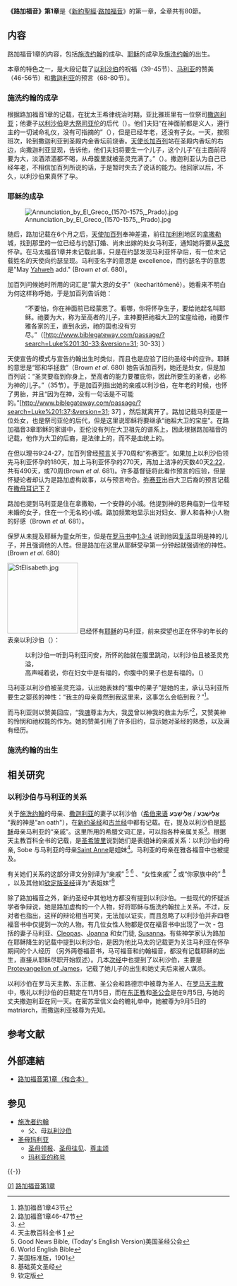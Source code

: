'''《路加福音》第1章'''是《[[新約聖經|新約聖經]]·[[路加福音|路加福音]]》的第一章，全章共有80節。

== 内容 ==
路加福音1章的内容，包括[[施洗约翰|施洗约翰]]的成孕、[[耶稣|耶稣]]的成孕及[[施洗约翰|施洗约翰]]的出生。

本章的特色之一，是大段记载了[[以利沙伯|以利沙伯]]的祝福（39-45节）、[[馬利亞_(耶穌的母親)|马利亚]]的赞美（46-56节）和[[撒迦利亚_(新约人物)|撒迦利亚]]的预言（68-80节）。

=== 施洗约翰的成孕 ===
根据路加福音1章的记载，在犹太王希律统治时期，亚比雅班里有一位祭司[[撒迦利亚_(新约人物)|撒迦利亚]]；他妻子[[以利沙伯|以利沙伯]]是[[大祭司_(犹太教)|大祭司]][[亚伦|亚伦]]的后代（{{bibleverse||路加福音|1:5|KJV}}）。他们夫妇“在神面前都是义人，遵行主的一切诫命礼仪，没有可指摘的”（{{bibleverse-nb||路加福音|1:6|KJV}}），但是已经年老，还没有子女。一天，按照班次，轮到撒迦利亚到圣殿内金香坛前烧香。[[天使长|天使长]][[加百列|加百列]]站在圣殿内香坛的右边，向撒迦利亚显现，告诉他，他们夫妇将要生一个儿子，这个儿子“在主面前将要为大，淡酒浓酒都不喝，从母腹里就被圣灵充满了。”（{{bibleverse-nb||路加福音|1:15|KJV}}）。撒迦利亚认为自己已经年老，不相信加百列所说的话，于是暂时失去了说话的能力。他回家以后，不久，以利沙伯果真怀了孕。

===耶稣的成孕===
[[File:Annunciation_by_El_Greco_(1570-1575,_Prado).jpg|left]]

随后，路加记载在6个月之后，[[天使|天使]][[加百列|加百列]]奉神差遣，前往[[加利利|加利利]]地区的[[拿撒勒|拿撒勒]]城，找到那里的一位已经与约瑟订婚、尚未出嫁的处女马利亚，通知她将要从[[圣灵|圣灵]]怀孕。在马太福音1章并未记载此事，只是在约瑟发现马利亚怀孕后，有一位未记载姓名的天使向约瑟显现。马利亚名字的意思是 excellence，而约瑟名字的意思是"May [[Yahweh|Yahweh]] add." (Brown ''et al.'' 680)。 

加百列问候她时所用的词汇是“蒙大恩的女子”（kecharitōmenē）。她看来不明白为何这样称呼她，于是加百列告诉她： 

:“不要怕，你在神面前已经蒙恩了。看哪，你将怀孕生子，要给祂起名叫耶稣。祂要为大，称为至高者的儿子，主神要把祂祖大卫的宝座给祂，祂要作雅各家的王，直到永远，祂的国也没有穷尽。”（[http://www.biblegateway.com/passage/?search=Luke%201:30-33;&version=31; 30-33] {{Wayback|url=http://www.biblegateway.com/passage/?search=Luke%201:30-33;&version=31; |date=20071001082404 }}）

天使宣告的模式与宣告约翰出生时类似，而且也是应验了旧约圣经中的应许。耶稣的意思是“耶和华拯救”（Brown ''et al.'' 680) 她告诉加百列，她还是处女，但是加百列说：“圣灵要临到你身上，至高者的能力要覆庇你，因此所要生的圣者，必称为神的儿子。”（35节）。于是加百列指出她的亲戚以利沙伯，在年老的时候，也怀了男胎，并且“因为在神，没有一句话是不可能的。”[http://www.biblegateway.com/passage/?search=Luke%201:37;&version=31; 37] {{Wayback|url=http://www.biblegateway.com/passage/?search=Luke%201:37;&version=31; |date=20080214150809 }}，然后就离开了。路加记载马利亚是一位处女，也是祭司亚伦的后代，但是这里说耶稣将要继承“祂祖大卫的宝座”。在路加福音3章耶稣的家谱中，亚伦没有列在大卫祖先的谱系上，因此根据路加福音的记载，他作为大卫的后裔，是法律上的，而不是血统上的。

在但以理书9:24-27，加百列曾经[[预言|预言]]关于70周和“弥赛亚”。如果加上以利沙伯领先马利亚怀孕的180天，加上马利亚怀孕的270天，再加上洁净的天数40天[http://www.biblegateway.com/passage/?book_id=49&chapter=2&version=31 2:22]，共有490天，或70周(Brown ''et al.'' 681)。许多基督徒将此看作预言的应验，但是怀疑论者却认为是路加虚构故事，以与预言吻合。[[弥赛亚|弥赛亚]]出自大卫后裔的预言记载在[[撒母耳记|撒母耳记下]] [http://www.biblegateway.com/passage/?book_id=10&chapter=7&version=31 7] {{Wayback|url=http://www.biblegateway.com/passage/?book_id=10&chapter=7&version=31 |date=20080320092243 }}

路加也提到马利亚是住在拿撒勒，一个安静的小城。他提到神的恩典临到一位年轻未婚的女子，住在一个无名的小城。路加频繁地显示出对妇女、罪人和各种小人物的好感（Brown ''et al.'' 681）。

保罗从未提及耶稣为童女所生，但是在[[罗马书|罗马书]]中[http://www.biblegateway.com/passage/?book_id=52&chapter=1&version=31 1:3-4] {{Wayback|url=http://www.biblegateway.com/passage/?book_id=52&chapter=1&version=31 |date=20080304105510 }}说到他因[[耶稣的复活|复活]]显明是神的儿子，并且强调他的人性。但是路加在这里从耶稣受孕第一分钟起就强调他的神性。(Brown ''et al.'' 680)

[[Image:StElisabeth.jpg|160px]]
已经怀有[[耶稣|耶稣]]的马利亚，前来探望也正在怀孕的年长的表亲以利沙伯（{{bibleverse-nb||路加福音|1:36|KJV}}）：

: 以利沙伯一听到马利亚问安，所怀的胎就在腹里跳动，以利沙伯且被圣灵充溢，
: 高声喊着说，你在妇女中是有福的，你腹中的果子也是有福的。（{{bibleverse-nb||路加福音|1:41-42|KJV}}）
马利亚以利沙伯被圣灵充溢，认出她表妹的“腹中的果子”是她的主，承认马利亚所要生之婴孩的神性：“我主的母亲竟然到我这里来，这事怎么会临到我？”<ref>路加福音1章43节</ref>。

而马利亚则以赞美回应，“我[[魂|魂]]尊主为大，我[[灵|灵]]曾以神我的救主为乐”<ref>路加福音1章46-47节</ref>，又赞美神的怜悯和祂权能的作为。她的赞美引用了许多旧约，显示她对圣经的熟悉，以及满有经历。

===施洗约翰的出生===

== 相关研究 ==
===以利沙伯与马利亚的关系===
关于[[施洗约翰|施洗约翰]]的母亲、[[撒迦利亚_(新约人物)|撒迦利亚]]的妻子以利沙伯（[[希伯来语|希伯来语]] '''אֱלִישֶׁבַע''' / '''אֱלִישָׁבַע''' “我的神是”an oath"），在[[新约圣经|新约圣经]]和[[古兰经|古兰经]]中都有记载。在{{bibleverse||路加福音|1章36节|KJV}}，提及以利沙伯是[[耶稣|耶稣]]母亲马利亚的“亲戚”。这里所用的希腊文词汇是{{Polytonic|συγγενίς}}，可以指各种亲属关系<ref>{{cite book |author=Henry George Liddell |authorlink=Henry Liddell |coauthors=Robert Scott |others=Henry Stuart Jones、Roderick McKenzie修订 |title=希英词典 |accessdate=2007-02-28 |year=1940 |publisher=Clarendon Press |location=牛津 |isbn=0-19-864226-1 |pages=s.v. [http://www.perseus.tufts.edu/cgi-bin/ptext?doc=Perseus%3Atext%3A1999.04.0057%3Aentry%3D%2397511 {{Polytonic|συγγενίς}}], [http://www.perseus.tufts.edu/cgi-bin/ptext?doc=Perseus%3Atext%3A1999.04.0057%3Aentry%3D%2397508 {{Polytonic|συγγενής}}]}}</ref>。根据天主教百科全书的记载，是[[圣希玻里|圣希玻里]]说到她们是表姐妹的亲戚关系：以利沙伯的母亲, Sobe 与马利亚的母亲[[Saint_Anne|Saint Anne]]是姐妹<ref>天主教百科全书 [http://www.newadvent.org/cathen/05387b.htm] {{Wayback|url=http://www.newadvent.org/cathen/05387b.htm |date=20080618060243 }}</ref>。马利亚的母亲在雅各福音中也被提及。

有关她们关系的这部分译文分别译为“亲戚”
<ref>Good News Bible, (Today's English Version)美国圣经公会</ref>
<ref>World English Bible</ref>
、“女性亲戚”
<ref>美国标准版，1901</ref>
或“你家族中的”
<ref>基础英文圣经</ref>
，以及其他如[[钦定版圣经|钦定版圣经]]译为“表姐妹”<ref>钦定版</ref>

除了路加福音之外，新约圣经中其他地方都没有提到以利沙伯。一些现代的怀疑派学者争辩说，她是路加虚构的一个人物，好将耶稣与施洗约翰拉上关系。不过，反对者也指出，这样的辩论相当可笑，无法加以证实，而且忽略了以利沙伯并非四卷福音书中仅提到一次的人物。有几位女性人物都是仅在福音书中出现了一次 - 包括的妻子马利亚、[[Cleopas|Cleopas]]、[[Joanna|Joanna]] 和女门徒, [[Susanna_(disciple)|Susanna]]。有些神学家认为路加在耶稣降生的记载中提到以利沙伯，是因为他比马太的记载更为关注马利亚在怀孕期间的个人经历 （另外两卷福音书，马可福音和约翰福音，都没有记载耶稣的出生，直接从耶稣尽职开始叙述）。几本[[次经|次经]]中也提到了以利沙伯，主要是[[Protevangelion_of_James|Protevangelion of James]]，记载了她儿子的出生和她丈夫后来被人谋杀。

以利沙伯在罗马天主教、东正教、圣公会和路德宗中被尊为圣人、在[[罗马天主教|罗马天主教]]中，敬礼以利沙伯的日期定在11月5日，而在[[东正教|东正教]]和[[圣公会|圣公会]]是在9月5日, 与她的丈夫撒迦利亚在同一天。在密苏里信义会的瞻礼单中，她被尊为9月5日的matriarch，而撒迦利亚被尊为先知。

== 参考文献 ==
{{Reflist|2}}

== 外部連結 ==
* [https://www.biblegateway.com/passage/?search=Luke+1&version=CUVS 路加福音第1章（和合本）] {{Wayback|url=https://www.biblegateway.com/passage/?search=Luke+1&version=CUVS |date=20170729004530 }}

== 参见 ==
{{Portal box|基督教|书籍}}
* [[施洗者约翰|施洗者约翰]]
** 父{{Link-en|撒迦利亚 (祭司)|Zechariah (priest)}}、母[[以利沙伯|以利沙伯]]
* [[圣母玛利亚|圣母玛利亚]]
** [[圣母领报|圣母领报]]、[[圣母往见|圣母往见]]、[[尊主颂|尊主颂]]
** [[玛利亚的称号|玛利亚的称号]]

{{-}}
{{Serial|上一章|{{Bible|马可福音|16}}|《[[新约圣经|新约圣经]]·[[四福音书|四福音书]]》各[[圣经章节|章]]<br />'''《[[路加福音|路加福音]]》第1章'''|下一章|{{Bible|路加福音|2}}}}

[[Category:路加福音章节|01]]
[[Category:路加福音第1章|]]
